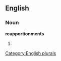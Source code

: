 
==English==

===Noun===
'''reapportionments'''

# {{plural of|[[reapportionment]]}}

[[Category:English plurals]]